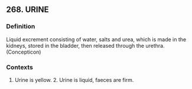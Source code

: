 ## 268. URINE
### Definition
Liquid excrement consisting of water, salts and urea, which is made in the kidneys, stored in the bladder, then released through the urethra. (Concepticon)

### Contexts
1. Urine is yellow. 2. Urine is liquid, faeces are firm.

